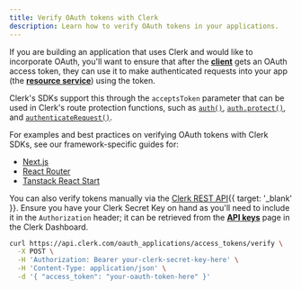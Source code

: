 ```yaml
---
title: Verify OAuth tokens with Clerk
description: Learn how to verify OAuth tokens in your applications.
---
```


If you are building an application that uses Clerk and would like to incorporate OAuth, you'll want to ensure that after the [**client**](/docs/guides/configure/auth-strategies/oauth/overview#key-terminology) gets an OAuth access token, they can use it to make authenticated requests into your app (the [**resource service**](/docs/guides/configure/auth-strategies/oauth/overview#key-terminology)) using the token.

<Include src="_partials/machine-token-pricing-callout" />

Clerk's SDKs support this through the `acceptsToken` parameter that can be used in Clerk's route protection functions, such as [`auth()`](/docs/reference/nextjs/app-router/auth), [`auth.protect()`](/docs/reference/nextjs/app-router/auth#auth-protect), and [`authenticateRequest()`](/docs/reference/backend/authenticate-request).

For examples and best practices on verifying OAuth tokens with Clerk SDKs, see our framework-specific guides for:

- [Next.js](/docs/guides/development/verifying-oauth-access-tokens)
- [React Router](/docs/guides/development/verifying-oauth-access-tokens)
- [Tanstack React Start](/docs/guides/development/verifying-oauth-access-tokens)

You can also verify tokens manually via the [Clerk REST API](/docs/reference/backend-api/tag/oauth-access-tokens/post/oauth_applications/access_tokens/verify){{ target: '_blank' }}. Ensure you have your Clerk Secret Key on hand as you'll need to include it in the `Authorization` header; it can be retrieved from the [**API keys**](https://dashboard.clerk.com/~/api-keys) page in the Clerk Dashboard.

```sh {{ filename: 'terminal' }}
curl https://api.clerk.com/oauth_applications/access_tokens/verify \
  -X POST \
  -H 'Authorization: Bearer your-clerk-secret-key-here' \
  -H 'Content-Type: application/json' \
  -d '{ "access_token": "your-oauth-token-here" }'
```
